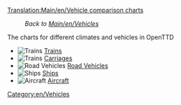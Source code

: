[[Translation:Main/en/Vehicle comparison charts]]
:''Back to [[Main/en/Vehicles]]''

The charts for different climates and vehicles in OpenTTD

*[[File:en/Manual html m16a497ce.png|Trains]] [[Main/en/Train Comparison|Trains]]
*[[File:en/Manual html m16a497ce.png|Trains]] [[Main/en/Carriages Comparison|Carriages]]
*[[File:en/Manual html m3518e48c.png|Road Vehicles]] [[Main/en/Road vehicle comparison|Road Vehicles]]
*[[File:en/Manual html 53123a33.png|Ships]] [[Main/en/Ship Comparison|Ships]]
*[[File:en/Manual html 442702e6.png|Aircraft]] [[Main/en/Air Comparison|Aircraft]]

[[Category:en/Vehicles]]